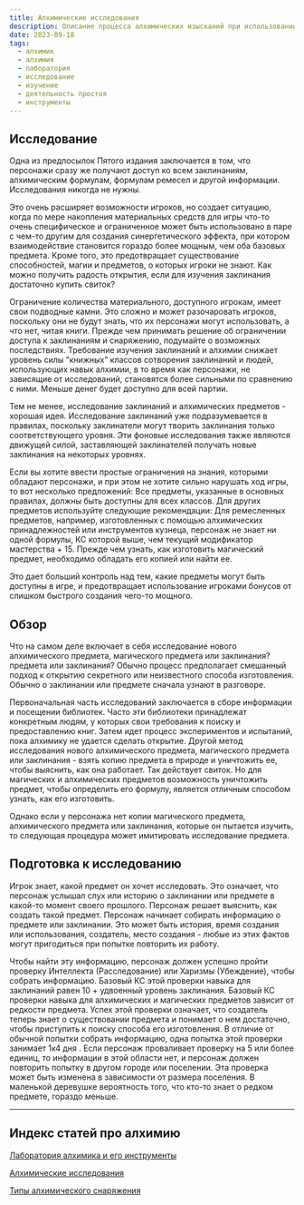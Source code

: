 ```yaml
---
title: Алхимические исследования
description: Описание процесса алхимических изысканий при использовании правил пятой редакции D&D
date: 2023-09-18
tags:
  - алхимик
  - алхимия
  - лаборатория
  - исследование
  - изучение
  - деятельность простоя
  - инструменты
---
```


## Исследование 

Одна из предпосылок Пятого издания заключается в том, что персонажи 
сразу же получают доступ ко всем заклинаниям, алхимическим формулам, формулам ремесел и другой информации. Исследования никогда не нужны. 

Это очень расширяет возможности игроков, но создает ситуацию, когда по мере накопления материальных средств для игры что-то очень специфическое и ограниченное может быть использовано в паре с чем-то другим для создания синергетического эффекта, при котором взаимодействие становится гораздо более мощным, чем оба базовых предмета. 
Кроме того, это предотвращает существование способностей, магии и предметов, о которых игроки не знают. Как можно получить радость открытия, если для изучения заклинания достаточно купить свиток? 

Ограничение количества материального, доступного игрокам, имеет свои подводные камни. Это сложно и может разочаровать игроков, поскольку они не будут знать, что их персонажи могут использовать, а что нет, читая книги. Прежде чем принимать решение об ограничении доступа к заклинаниям и снаряжению, подумайте о возможных последствиях. Требование изучения заклинаний и алхимии снижает уровень силы "книжных" классов сотворения заклинаний и людей, использующих навык алхимии, в то время как персонажи, не зависящие от исследований, становятся более сильными по сравнению с ними. Меньше денег будет доступно для всей партии. 

Тем не менее, исследование заклинаний и алхимических предметов - хорошая идея. Исследование заклинаний уже подразумевается в правилах, поскольку заклинатели могут творить заклинания только соответствующего уровня. Эти фоновые исследования также являются движущей силой, заставляющей заклинателей получать новые заклинания на некоторых уровнях. 

Если вы хотите ввести простые ограничения на знания, которыми обладают персонажи, и при этом не хотите сильно нарушать ход игры, то вот несколько предложений: 
Все предметы, указанные в основных правилах, должны быть доступны для всех классов. Для других предметов используйте следующие рекомендации: Для ремесленных предметов, например, изготовленных с помощью алхимических принадлежностей или инструментов кузнеца, персонаж не знает ни одной формулы, КС которой выше, чем текущий модификатор мастерства + 15. Прежде чем узнать, как изготовить магический предмет, необходимо обладать его копией или найти ее. 

Это дает больший контроль над тем, какие предметы могут быть доступны в игре, и предотвращает использование игроками бонусов от слишком быстрого создания чего-то мощного. 

## Обзор 
Что на самом деле включает в себя исследование нового алхимического предмета, магического предмета или заклинания? 
предмета или заклинания? Обычно процесс предполагает смешанный подход к открытию секретного или неизвестного способа изготовления. Обычно о заклинании или предмете сначала узнают в разговоре.

Первоначальная часть исследований заключается в сборе информации и посещении библиотек. Часто эти библиотеки принадлежат конкретным людям, у которых свои требования к поиску и предоставлению книг. Затем идет процесс экспериментов и испытаний, пока алхимику не удается сделать открытие. 
Другой метод исследования нового алхимического предмета, магического предмета или заклинания - взять копию предмета в природе и уничтожить ее, чтобы выяснить, как она работает. Так действует свиток. Но для магических и алхимических предметов возможность уничтожить предмет, чтобы определить его формулу, является отличным способом узнать, как его изготовить. 

Однако если у персонажа нет копии магического предмета, алхимического предмета или заклинания, которые он пытается изучить, то следующая процедура может имитировать исследование предмета.

## Подготовка к исследованию 

Игрок знает, какой предмет он хочет исследовать. Это означает, что 
персонаж услышал слух или историю о заклинании или предмете в какой-то момент своего прошлого. Персонаж решает выяснить, как создать такой предмет. Персонаж начинает собирать информацию о предмете или заклинании. Это может быть история, время создания или использования, создатель, место создания - любые из этих фактов могут пригодиться при попытке повторить их работу.   

Чтобы найти эту информацию, персонаж должен успешно пройти проверку Интеллекта (Расследование) или Харизмы (Убеждение), чтобы собрать информацию. Базовый КС этой проверки навыка для заклинаний равен 10 + удвоенный уровень заклинания. Базовый КС проверки навыка для алхимических и магических предметов зависит от редкости предмета. Успех этой проверки означает, что создатель теперь знает о существовании предмета и понимает о нем достаточно, чтобы приступить к поиску способа его изготовления. В отличие от обычной попытки собрать информацию, одна попытка этой проверки занимает 1к4 дня . Если персонаж проваливает проверку на 5 или более единиц, то информации в этой области нет, и персонаж должен повторить попытку в другом городе или поселении. Эта проверка может быть изменена в зависимости от размера поселения. В маленькой деревушке вероятность того, что кто-то знает о редком предмете, гораздо меньше. 

---


## Индекс статей про алхимию

[Лаборатория алхимика и его инструменты](https://cyborgsandmages.com/posts/articles/alchemy-lab)

[Алхимические исследования](https://cyborgsandmages.com/posts/articles/alchemy-research)

[Типы алхимического снаряжения](https://cyborgsandmages.com/posts/articles/alchemical-equipment)